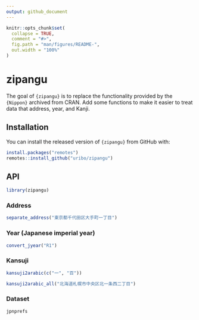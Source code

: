 ```yaml
---
output: github_document
---
```


<!-- README.md is generated from README.Rmd. Please edit that file -->

```r
knitr::opts_chunk$set(
  collapse = TRUE,
  comment = "#>",
  fig.path = "man/figures/README-",
  out.width = "100%"
)
```

# zipangu

<!-- badges: start -->
<!-- badges: end -->

The goal of `{zipangu}` is to replace the functionality provided by the `{Nippon}` archived from CRAN. Add some functions to make it easier to treat data that address, year, and Kanji.

## Installation

You can install the released version of `{zipangu}` from GitHub with:

``` r
install.packages("remotes")
remotes::install_github("uribo/zipangu")
```

## API

```r
library(zipangu)
```


### Address

```r
separate_address("東京都千代田区大手町一丁目")
```

### Year (Japanese imperial year)

```r
convert_jyear("R1")
```

### Kansuji

```r
kansuji2arabic(c("一", "百"))

kansuji2arabic_all("北海道札幌市中央区北一条西二丁目")
```

### Dataset

```r
jpnprefs
```
